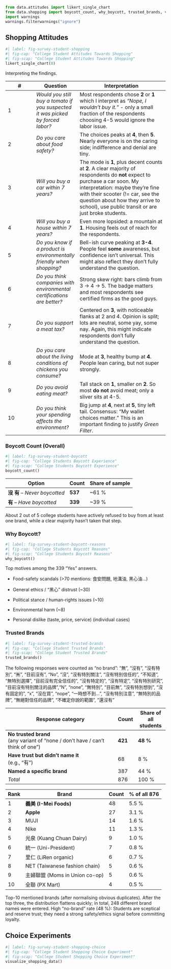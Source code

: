 ```python
from data.attitudes import likert_single_chart
from data.shopping import boycott_count, why_boycott, trusted_brands, visualize_shopping_data
import warnings
warnings.filterwarnings("ignore")
```

## Shopping Attitudes

```python
#| label: fig-survey-student-shopping
#| fig-cap: "College Student Attitudes Towards Shopping"
#| fig-scap: "College Student Attitudes Towards Shopping"
likert_single_chart(0)
```

Interpreting the findings.

| \# | Question | Interpretation |
|--------------|---------------|-------------------------------------------|
| 1 | *Would you still buy a tomato if you suspected it was picked by forced labor?* | Most respondents chose **2** or **1** which I interpret as *“Nope, I wouldn’t buy it.”* - only a small fraction of the respondents choosing 4-5 would ignore the labor issue. |
| 2 | *Do you care about food safety?* | The choices peaks at **4**, then **5**. Nearly everyone is on the caring side; indifference and denial are tiny. |
| 3 | *Will you buy a car within 7 years?* | The mode is **1**, plus decent counts at **2**. A clear majority of respondents do **not** expect to purchase a car soon. My interpretation: maybe they’re fine with their scooter (!= car, see the question about how they arrive to school), use public transit or are just broke students. |
| 4 | *Will you buy a house within 7 years?* | Even more lopsided: a mountain at **1**. Housing feels out of reach for the respondents. |
| 5 | *Do you know if a product is environmentally friendly when shopping?* | Bell-ish curve peaking at **3-4**. People feel **some** awareness, but confidence isn’t universal. This might also reflect they don't fully understand the question. |
| 6 | *Do you think companies with environmental certifications are better?* | Strong skew right: bars climb from 3 → 4 → 5. The badge matters and most respondents see certified firms as the good guys. |
| 7 | *Do you support a meat tax?* | Centered on **3**, with noticeable flanks at 2 and 4. Opinion is split; lots are neutral, some yay, some nay. Again, this might indicate respondents don't fully understand the question. |
| 8 | *Do you care about the living conditions of chickens you consume?* | Mode at **3**, healthy bump at **4**. People lean caring, but not super strongly. |
| 9 | *Do you avoid eating meat?* | Tall stack on **1**, smaller on **2**. So most **do not** avoid meat; only a sliver sits at 4-5. |
| 10 | *Do you think your spending affects the environment?* | Big jump at **4**, next at **5**, tiny left tail. Consensus: “My wallet choices matter.” This is an important finding to justify *Green Filter*. |

### Boycott Count (Overall)

```python
#| label: fig-survey-student-boycott
#| fig-cap: "College Students Boycott Experience"
#| fig-scap: "College Students Boycott Experience"
boycott_count()
```

| Option                        | Count   | Share of sample |
|-------------------------------|---------|-----------------|
| **沒 有** – *Never boycotted* | **537** | \~61 %          |
| **有** – *Have boycotted*     | **339** | \~39 %          |

About 2 out of 5 college students have actively refused to buy from at least one brand, while a clear majority hasn’t taken that step.

### Why Boycott?

```python
#| label: fig-survey-student-boycott-reasons
#| fig-cap: "College Students Boycott Reasons"
#| fig-scap: "College Students Boycott Reasons"
why_boycott()
```

Top motives among the 339 “Yes” answers.

-   Food-safety scandals (\>70 mentions: 食安問題, 地溝油, 黑心油…)

-   General ethics / “黑心” distrust (\~30)

-   Political stance / human-rights issues (\~10)

-   Environmental harm (\~8)

-   Personal dislike (taste, price, service) (individual cases)

### Trusted Brands

```python
#| label: fig-survey-student-trusted-brands
#| fig-cap: "College Student Trusted Brands"
#| fig-scap: "College Student Trusted Brands"
trusted_brands()
```

The following responses were counted as "no brand": "無", "沒有", "沒有特別", "🈚️", "目前沒有", "No", "沒", "沒有特別關注", "沒有特別信任的", "不知道", "無特別選擇", "目前沒有完全信任的", "沒有特定的", "沒有特定", "沒有特別研究", "目前沒有特別關注的品牌","N", "none", "無特別", "目前無", "沒有特別想到", "沒有固定的", "x", "沒在買", "nope", "一時想不到…", "沒有特別注意", "無特別的品牌", "無絕對信任的品牌", "不確定你說的範圍", "還沒有"

| Response category                                                                 | Count   | Share of all students |
| --------------------------------------------------------------------------------- | ------- | --------------------- |
| **No trusted brand**<br>(any variant of “none / don’t have / can’t think of one”) | **421** | **48 %**              |
| **Have trust but didn’t name it**<br>(e.g., “有”)                                  | 68      | 8 %                   |
| **Named a specific brand**                                                        | 387     | 44 %                  |
| *Total*                                                                           | 876     | 100 %                 |

| Rank | Brand                         | Count | % of all 876 |
| ---- | ----------------------------- | ----- | ------------ |
| 1    | **義美 (I-Mei Foods)**          | 48    | 5.5 %        |
| 2    | **Apple**                     | 27    | 3.1 %        |
| 3    | MUJI                          | 14    | 1.6 %        |
| 4    | Nike                          | 11    | 1.3 %        |
| 5    | 光泉 (Kuang Chuan Dairy)        | 9     | 1.0 %        |
| 6    | 統一 (Uni-President)            | 7     | 0.8 %        |
| 7    | 里仁 (LiRen organic)            | 6     | 0.7 %        |
| 8    | NET (Taiwanese fashion chain) | 5     | 0.6 %        |
| 9    | 主婦聯盟 (Moms in Union co-op)    | 5     | 0.6 %        |
| 10   | 全聯 (PX Mart)                  | 4     | 0.5 %        |

Top-10 mentioned brands (after normalising obvious duplicates). After the top three, the distribution flattens quickly; in total, 248 different brand names were entered. High “no-brand” rate (48 %): Students are sceptical and reserve trust; they need a strong safety/ethics signal before committing loyalty.

## Choice Experiments

```python
#| label: fig-survey-student-shopping-choice
#| fig-cap: "College Student Shopping Choice Experiment"
#| fig-scap: "College Student Shopping Choice Experiment"
visualize_shopping_data()
```